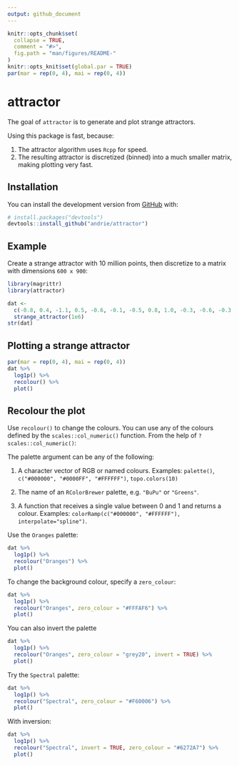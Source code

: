 ```yaml
---
output: github_document
---
```


<!-- README.md is generated from README.Rmd. Please edit that file -->

```r
knitr::opts_chunk$set(
  collapse = TRUE,
  comment = "#>",
  fig.path = "man/figures/README-"
)
knitr::opts_knit$set(global.par = TRUE)
par(mar = rep(0, 4), mai = rep(0, 4))
```
# attractor

<!-- badges: start -->
<!-- badges: end -->

The goal of `attractor` is to generate and plot strange attractors.

Using this package is fast, because:

1. The attractor algorithm uses `Rcpp` for speed.
1. The resulting attractor is discretized (binned) into a much smaller matrix, making plotting very fast.



## Installation

You can install the development version from [GitHub](https://github.com/) with:

``` r
# install.packages("devtools")
devtools::install_github("andrie/attractor")
```

## Example

Create a strange attractor with 10 million points, then discretize to a matrix with dimensions `600 x 900`:


```r
library(magrittr)
library(attractor)

dat <- 
  c(-0.8, 0.4, -1.1, 0.5, -0.6, -0.1, -0.5, 0.8, 1.0, -0.3, -0.6, -0.3, -1.2, -0.3) %>% 
  strange_attractor(1e6)
str(dat)
```


## Plotting a strange attractor

```r
par(mar = rep(0, 4), mai = rep(0, 4))
dat %>% 
  log1p() %>%
  recolour() %>% 
  plot()
```


## Recolour the plot

Use `recolour()` to change the colours. You can use any of the colours defined by the `scales::col_numeric()` function. From the help of `?scales::col_numeric()`:

The palette argument can be any of the following:

1. A character vector of RGB or named colours. Examples: `palette()`, `c("#000000", "#0000FF", "#FFFFFF")`, `topo.colors(10)`

2. The name of an `RColorBrewer` palette, e.g. `"BuPu"` or `"Greens"`.

3. A function that receives a single value between 0 and 1 and returns a colour. Examples: `colorRamp(c("#000000", "#FFFFFF"), interpolate="spline")`.


Use the `Oranges` palette:

```r
dat %>% 
  log1p() %>%
  recolour("Oranges") %>%
  plot()
```

To change the background colour, specify a `zero_colour`:

```r
dat %>% 
  log1p() %>%
  recolour("Oranges", zero_colour = "#FFFAF6") %>%
  plot()
```

You can also invert the palette

```r
dat %>% 
  log1p() %>%
  recolour("Oranges", zero_colour = "grey20", invert = TRUE) %>%
  plot()
```

Try the `Spectral` palette:


```r
dat %>% 
  log1p() %>%
  recolour("Spectral", zero_colour = "#F60006") %>%
  plot()
```

With inversion:

```r
dat %>% 
  log1p() %>%
  recolour("Spectral", invert = TRUE, zero_colour = "#6272A7") %>%
  plot()

```
